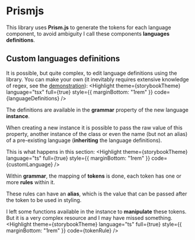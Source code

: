 
<Meta title="Highlight/Prismjs"/>

# Prismjs
This library uses __Prism.js__ to generate the tokens for each language component, to avoid ambiguity I call these components __languages definitions__.

## Custom languages __definitions__
It is possible, but quite complex, to edit language definitions using the library. You can make your own (it inevitably requires extensive knowledge of regex, see the [demonstration](https://core-l-marcel.vercel.app/?path=/story/highlight-examples--custom-unique-language)):
<Highlight
  theme={storybookTheme}
  language="tsx"
  full={true}
  style={{
    marginBottom: "1rem"
  }}
  code={languageDefinitions}
/>

The definitions are available in the __grammar__ property of the new language __instance__.

When creating a new instance it is possible to pass the raw value of this property, another instance of the class or even the name (but not an alias) of a pre-existing language (__inheriting__ the language definitions).

This is what happens in this section:
<Highlight
  theme={storybookTheme}
  language="ts"
  full={true}
  style={{
    marginBottom: "1rem"
  }}
  code={customLanguage}
/>

Within __grammar__, the mapping of __tokens__ is done, each token has one or more __rules__ within it.

These rules can have an __alias__, which is the value that can be passed after the token to be used in styling.

I left some functions available in the instance to __manipulate__ these tokens. But it is a very complex resource and I may have missed something.
<Highlight
  theme={storybookTheme}
  language="ts"
  full={true}
  style={{
    marginBottom: "1rem"
  }}
  code={tokenRule}
/>
